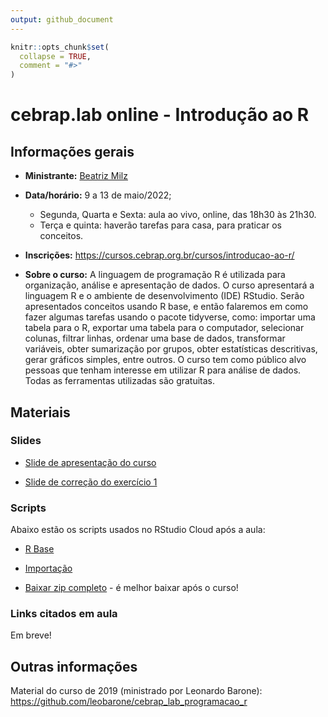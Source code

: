 ```yaml
---
output: github_document
---
```


<!-- README.md is generated from README.Rmd. Please edit that file -->

```r
knitr::opts_chunk$set(
  collapse = TRUE,
  comment = "#>"
)
```

# cebrap.lab online -  Introdução ao R

## Informações gerais

- **Ministrante:** [Beatriz Milz](https://beatrizmilz.com/about/)

- **Data/horário:** 9 a 13 de maio/2022;  
  - Segunda, Quarta e Sexta: aula ao vivo, online, das 18h30 às 21h30. 
  - Terça e quinta: haverão tarefas para casa, para praticar os conceitos.

- **Inscrições:** <https://cursos.cebrap.org.br/cursos/introducao-ao-r/>

- **Sobre o curso:** A linguagem de programação R é utilizada para organização, análise e apresentação de dados.  O curso apresentará a linguagem R e o ambiente de desenvolvimento (IDE) RStudio. Serão apresentados conceitos usando R base, e então falaremos em como fazer algumas tarefas usando o pacote tidyverse, como: importar uma tabela para o R, exportar uma tabela para o computador, selecionar colunas, filtrar linhas, ordenar uma base de dados, transformar variáveis, obter sumarização por grupos, obter estatísticas descritivas, gerar gráficos simples, entre outros. O curso tem como público alvo pessoas que tenham interesse em utilizar R para análise de dados. Todas as ferramentas utilizadas são gratuitas.


## Materiais

### Slides

- [Slide de apresentação do curso](https://beatrizmilz.github.io/cebrap-lab-intro-R-5-2022/slides/introducao-ao-curso.html#/)

- [Slide de correção do exercício 1](https://beatrizmilz.github.io/cebrap-lab-intro-R-5-2022/slides/aula-2.html)

### Scripts

Abaixo estão os scripts usados no RStudio Cloud após a aula:

- [R Base](https://github.com/beatrizmilz/cebrap-lab-intro-R-5-2022/tree/main/materiais_rstudio_cloud_pos_aula/Topico-1-R-base)

- [Importação](https://github.com/beatrizmilz/cebrap-lab-intro-R-5-2022/tree/main/materiais_rstudio_cloud_pos_aula/Topico-2-importacao)


- [Baixar zip completo](https://github.com/beatrizmilz/cebrap-lab-intro-R-5-2022/archive/refs/heads/main.zip) - é melhor baixar após o curso!


### Links citados em aula

Em breve!


## Outras informações

Material do curso de 2019 (ministrado por Leonardo Barone): <https://github.com/leobarone/cebrap_lab_programacao_r>



